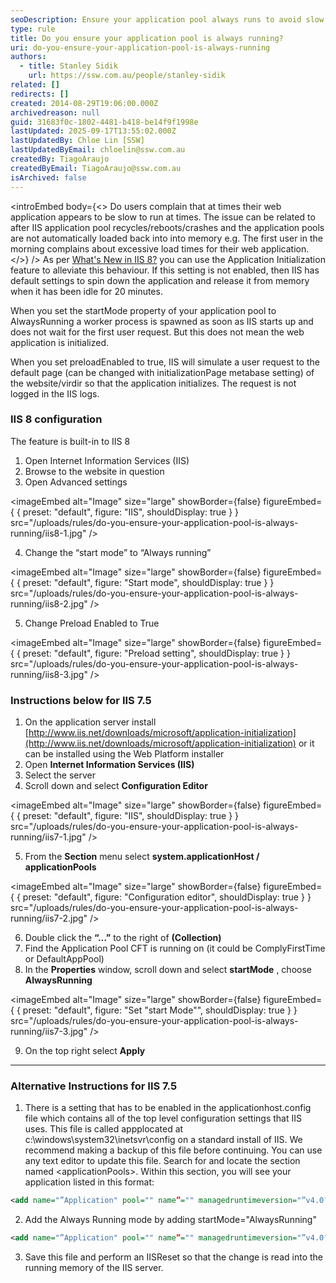 ```yaml
---
seoDescription: Ensure your application pool always runs to avoid slow load times and recycles after idle time.
type: rule
title: Do you ensure your application pool is always running?
uri: do-you-ensure-your-application-pool-is-always-running
authors:
  - title: Stanley Sidik
    url: https://ssw.com.au/people/stanley-sidik
related: []
redirects: []
created: 2014-08-29T19:06:00.000Z
archivedreason: null
guid: 31683f0c-1802-4481-b418-be14f9f1998e
lastUpdated: 2025-09-17T13:55:02.000Z
lastUpdatedBy: Chloe Lin [SSW]
lastUpdatedByEmail: chloelin@ssw.com.au
createdBy: TiagoAraujo
createdByEmail: TiagoAraujo@ssw.com.au
isArchived: false
---
```


<introEmbed
  body={<>
Do users complain that at times their web application appears to be slow to run at times. The issue can be related to after IIS application pool recycles/reboots/crashes and the application pools are not automatically loaded back into into memory e.g. The first user in the morning complains about excessive load times for their web application.
  </>}
/>
As per [What's New in IIS 8?](https://docs.microsoft.com/en-us/iis/get-started/whats-new-in-iis-8/?WT.mc_id=DOP-MVP-33518) you can use the Application Initialization feature to alleviate this behaviour. If this setting is not enabled, then IIS has default settings to spin down the application and release it from memory when it has been idle for 20 minutes.

When you set the startMode property of your application pool to AlwaysRunning a worker process is spawned as soon as IIS starts up and does not wait for the first user request. But this does not mean the web application is initialized.

When you set preloadEnabled to true, IIS will simulate a user request to the default page (can be changed with initializationPage metabase setting) of the website/virdir so that the application initializes. The request is not logged in the IIS logs.

### IIS 8 configuration

The feature is built-in to IIS 8

1. Open Internet Information Services (IIS)
2. Browse to the website in question
3. Open Advanced settings

   
<imageEmbed
  alt="Image"
  size="large"
  showBorder={false}
  figureEmbed={ {
    preset: "default",
    figure: "IIS",
    shouldDisplay: true
  } }
  src="/uploads/rules/do-you-ensure-your-application-pool-is-always-running/iis8-1.jpg"
/>


4. Change the “start mode” to “Always running”

   
<imageEmbed
  alt="Image"
  size="large"
  showBorder={false}
  figureEmbed={ {
    preset: "default",
    figure: "Start mode",
    shouldDisplay: true
  } }
  src="/uploads/rules/do-you-ensure-your-application-pool-is-always-running/iis8-2.jpg"
/>


5. Change Preload Enabled to True
   
<imageEmbed
  alt="Image"
  size="large"
  showBorder={false}
  figureEmbed={ {
    preset: "default",
    figure: "Preload setting",
    shouldDisplay: true
  } }
  src="/uploads/rules/do-you-ensure-your-application-pool-is-always-running/iis8-3.jpg"
/>


### Instructions below for IIS 7.5

1. On the application server install [http://www.iis.net/downloads/microsoft/application-initialization](http://www.iis.net/downloads/microsoft/application-initialization) or it can be installed using the Web Platform installer
2. Open **Internet Information Services (IIS)**
3. Select the server
4. Scroll down and select **Configuration Editor**
   
<imageEmbed
  alt="Image"
  size="large"
  showBorder={false}
  figureEmbed={ {
    preset: "default",
    figure: "IIS",
    shouldDisplay: true
  } }
  src="/uploads/rules/do-you-ensure-your-application-pool-is-always-running/iis7-1.jpg"
/>


5. From the **Section** menu select **system.applicationHost / applicationPools**
   
<imageEmbed
  alt="Image"
  size="large"
  showBorder={false}
  figureEmbed={ {
    preset: "default",
    figure: "Configuration editor",
    shouldDisplay: true
  } }
  src="/uploads/rules/do-you-ensure-your-application-pool-is-always-running/iis7-2.jpg"
/>


6. Double click the **“…”** to the right of **(Collection)**
7. Find the Application Pool CFT is running on (it could be ComplyFirstTime or DefaultAppPool)
8. In the **Properties** window, scroll down and select **startMode** , choose **AlwaysRunning**
   
<imageEmbed
  alt="Image"
  size="large"
  showBorder={false}
  figureEmbed={ {
    preset: "default",
    figure: "Set \"start Mode\"",
    shouldDisplay: true
  } }
  src="/uploads/rules/do-you-ensure-your-application-pool-is-always-running/iis7-3.jpg"
/>


9. On the top right select **Apply**

---

### Alternative Instructions for IIS 7.5

1. There is a setting that has to be enabled in the applicationhost.config file which contains all of the top level configuration settings that IIS uses. This file is called appplocated at c:\windows\system32\inetsvr\config on a standard install of IIS. We recommend making a backup of this file before continuing. You can use any text editor to update this file. Search for and locate the section named &lt;applicationPools&gt;. Within this section, you will see your application listed in this format:

```xml
<add name="”Application" pool="" name”="" managedruntimeversion="”v4.0″"></add>
```

2. Add the Always Running mode by adding startMode="AlwaysRunning"

```xml
<add name="”Application" pool="" name”="" managedruntimeversion="”v4.0″" startmode="AlwaysRunning"></add>
```

3. Save this file and perform an IISReset so that the change is read into the running memory of the IIS server.
